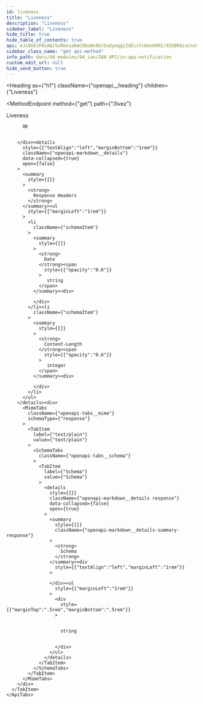 ```yaml
---
id: liveness
title: "Liveness"
description: "Liveness"
sidebar_label: "Liveness"
hide_title: true
hide_table_of_contents: true
api: eJx9Uk1P4zAQ/SvROxsaKmCRbxWs0Gr5uOyeqgiZdEisTcbGnkR0I/935BRQixCnsUZv3pc8QUwTodeIFEYKqBQCRe84UoSesCzLPDYU62C9WMfQuP8NhZbMhsIMujJCeca6pd7kl2w9QSNKsNxAgV5M77u8unWsiuV5sRqaYlkuT4vyhz670KdnxfXtH6SkcOlYiOXohriR9ktey0INhQPiEilf17vrGUwvsvCdsfydubRHwkPXpZnmMPCNHYkpRij0JK3bQKMhgYI32SIWnR3pP9RbjbnRCUPooNGKeL1YTJM1/EC88c6ypIRUKVh+crMjK3OGX3xkvC/unNgnW5tZ/bOXLzBFVrU1QSGL73Anx+VxmdN5F6U3cwdsejqMc8D9Uc1ec0ntckxvUdfYRa0UWhclL6bp0UT6G7qU8vp5oLCFXlcKownWPOZo6yq9f5m5m3+0hcaqrsnnGkfTDZ+Fq72yr3/mv/EK3cLl2w==
sidebar_class_name: "get api-method"
info_path: docs/40_modules/94_ian/IAN API/in-app-notification
custom_edit_url: null
hide_send_button: true
---
```



<Heading
  as={"h1"}
  className={"openapi__heading"}
  children={"Liveness"}
>
</Heading>

<MethodEndpoint
  method={"get"}
  path={"/livez"}
>
  
</MethodEndpoint>



Liveness

<div>
  <div>
    <ApiTabs
      label={undefined}
      id={undefined}
    >
      <TabItem
        label={"200"}
        value={"200"}
      >
        <div>
          
          
          OK
          
          
        </div><details
          style={{"textAlign":"left","marginBottom":"1rem"}}
          className={"openapi-markdown__details"}
          data-collapsed={true}
          open={false}
        >
          <summary
            style={{}}
          >
            <strong>
              Response Headers
            </strong>
          </summary><ul
            style={{"marginLeft":"1rem"}}
          >
            <li
              className={"schemaItem"}
            >
              <summary
                style={{}}
              >
                <strong>
                  Date
                </strong><span
                  style={{"opacity":"0.6"}}
                >
                   string
                </span>
              </summary><div>
                
              </div>
            </li><li
              className={"schemaItem"}
            >
              <summary
                style={{}}
              >
                <strong>
                  Content-Length
                </strong><span
                  style={{"opacity":"0.6"}}
                >
                   integer
                </span>
              </summary><div>
                
              </div>
            </li>
          </ul>
        </details><div>
          <MimeTabs
            className={"openapi-tabs__mime"}
            schemaType={"response"}
          >
            <TabItem
              label={"text/plain"}
              value={"text/plain"}
            >
              <SchemaTabs
                className={"openapi-tabs__schema"}
              >
                <TabItem
                  label={"Schema"}
                  value={"Schema"}
                >
                  <details
                    style={{}}
                    className={"openapi-markdown__details response"}
                    data-collapsed={false}
                    open={true}
                  >
                    <summary
                      style={{}}
                      className={"openapi-markdown__details-summary-response"}
                    >
                      <strong>
                        Schema
                      </strong>
                    </summary><div
                      style={{"textAlign":"left","marginLeft":"1rem"}}
                    >
                      
                    </div><ul
                      style={{"marginLeft":"1rem"}}
                    >
                      <div
                        style={{"marginTop":".5rem","marginBottom":".5rem"}}
                      >
                        
                        
                        string
                        
                        
                      </div>
                    </ul>
                  </details>
                </TabItem>
              </SchemaTabs>
            </TabItem>
          </MimeTabs>
        </div>
      </TabItem>
    </ApiTabs>
  </div>
</div>
      